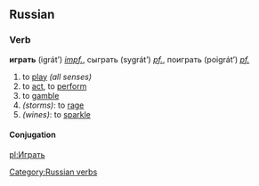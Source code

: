 == Russian ==
[[Category:Russian verbs]]
=== Verb ===
'''играть''' (igrát’) ''[[impf.]]'', сыграть (sygrát’) ''[[pf.]]'', поиграть (poigrát’) ''[[pf.]]''
# to [[play]] ''(all senses)''
# to [[act]], to [[perform]]
# to [[gamble]]
#''(storms)'': to [[rage]]
#''(wines)'': to [[sparkle]]

====Conjugation====
{{Ru-conj-ать|игра}}

[[pl:Играть]]